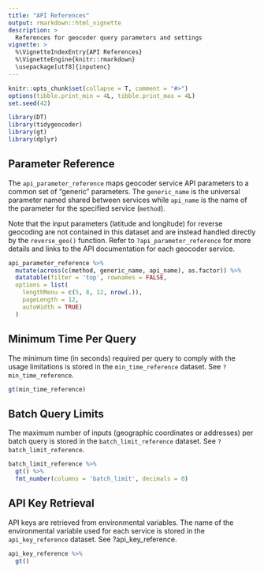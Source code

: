```yaml
---
title: "API References"
output: rmarkdown::html_vignette
description: >
  References for geocoder query parameters and settings
vignette: >
  %\VignetteIndexEntry{API References}
  %\VignetteEngine{knitr::rmarkdown}
  \usepackage[utf8]{inputenc}
---
```


```r
knitr::opts_chunk$set(collapse = T, comment = "#>")
options(tibble.print_min = 4L, tibble.print_max = 4L)
set.seed(42)

library(DT)
library(tidygeocoder)
library(gt)
library(dplyr)
```

## Parameter Reference

The `api_parameter_reference` maps geocoder service API parameters to a common set of "generic" parameters. The `generic_name` is the universal parameter named shared between services while `api_name` is the name of the parameter for the specified service (`method`). 

Note that the input parameters (latitude and longitude) for reverse geocoding are not contained in this dataset and are instead handled directly by the `reverse_geo()` function. Refer to `?api_parameter_reference` for more details and links to the API documentation for each geocoder service.

```r
api_parameter_reference %>% 
  mutate(across(c(method, generic_name, api_name), as.factor)) %>%
  datatable(filter = 'top', rownames = FALSE, 
  options = list(
    lengthMenu = c(5, 8, 12, nrow(.)),
    pageLength = 12,
    autoWidth = TRUE)
  )
```

## Minimum Time Per Query

The minimum time (in seconds) required per query to comply with the usage limitations is stored in the `min_time_reference` dataset. See `?min_time_reference`.

```r
gt(min_time_reference)
```

## Batch Query Limits

The maximum number of inputs (geographic coordinates or addresses) per batch query is stored in the `batch_limit_reference` dataset. See `?batch_limit_reference`.

```r
batch_limit_reference %>%
  gt() %>%
  fmt_number(columns = 'batch_limit', decimals = 0)
```

## API Key Retrieval 

API keys are retrieved from environmental variables. The name of the environmental variable used for each service is stored in the `api_key_reference` dataset. See ?api_key_reference.

```r
api_key_reference %>%
  gt()
```
